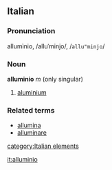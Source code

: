 ==Italian==
===Pronunciation===
allumìnio, /alluˈminjo/, /<tt>allu"minjo</tt>/
===Noun===
'''alluminio''' ''m'' (only singular)

# [[aluminium]]

===Related terms===
*[[allumina]]
*[[alluminare]]
[[category:Italian elements]]

[[it:alluminio]]